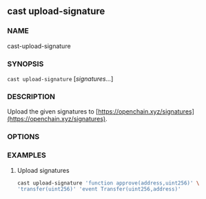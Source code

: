 
## cast upload-signature

### NAME

cast-upload-signature

### SYNOPSIS

`cast upload-signature` [*signatures...*]

### DESCRIPTION

Upload the given signatures to [https://openchain.xyz/signatures](https://openchain.xyz/signatures).

### OPTIONS

<CommonOptions />

### EXAMPLES

1. Upload signatures
   ```sh
   cast upload-signature 'function approve(address,uint256)' \
   'transfer(uint256)' 'event Transfer(uint256,address)'
   ```
